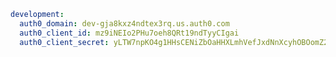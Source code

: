 ```yml config\/auth0.yml lines
development:
  auth0_domain: dev-gja8kxz4ndtex3rq.us.auth0.com
  auth0_client_id: mz9iNEIo2PHu7oeh8QRt19ndTyyCIgai
  auth0_client_secret: yLTW7npKO4g1HHsCENiZbOaHHXLmhVefJxdNnXcyhOBOomZ2tgjJjSC2pMK7Swvr
```
